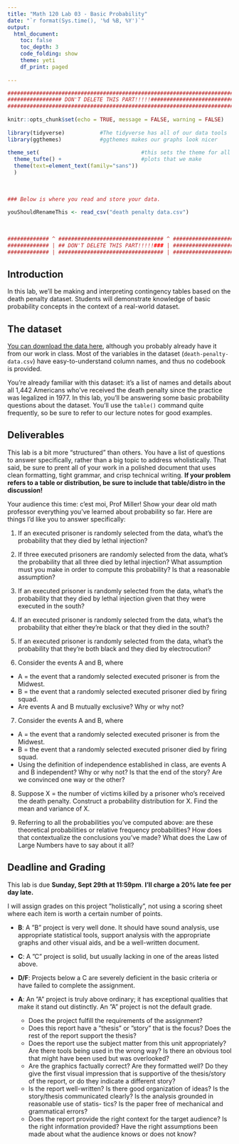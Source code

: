 ```yaml
---
title: "Math 120 Lab 03 - Basic Probability"
date: "`r format(Sys.time(), '%d %B, %Y')`"
output: 
  html_document:
    toc: false
    toc_depth: 3
    code_folding: show
    theme: yeti
    df_print: paged
  
---
```


```r
###########################################################################
################# DON'T DELETE THIS PART!!!!!##############################
###########################################################################
                                                                          #
knitr::opts_chunk$set(echo = TRUE, message = FALSE, warning = FALSE)      #
                                                                          #
library(tidyverse)           #The tidyverse has all of our data tools     #
library(ggthemes)            #ggthemes makes our graphs look nicer        #
                                                                          # 
theme_set(                                #this sets the theme for all    #
  theme_tufte() +                         #plots that we make             #
  theme(text=element_text(family="sans"))                                 #
  )                                                                       #
                                                                          #
                                                                          #
                                                                          #
### Below is where you read and store your data.                          #
                                                                          #
youShouldRenameThis <- read_csv("death penalty data.csv")
                                                                          #
                                                                          #
                                                                          #
############# ^ ################################# ^ #######################
############# | ## DON'T DELETE THIS PART!!!!!### | #######################
############# | ################################# | #######################
```



## Introduction

In this lab, we'll be making and interpreting contingency tables based on the death penalty dataset.  Students will demonstrate knowledge of basic probability concepts in the context of a real-world dataset.  

## The dataset

[You can download the data here](https://millera2.github.io/Data/death-penalty-data.csv), although you probably already have it from our work in class.  Most of the variables in the dataset (`death-penalty-data.csv`) have easy-to-understand column names, and thus no codebook is provided.

You're already familiar with this dataset:  it's a list of names and details about all 1,442 Americans who've received the death penalty since the practice was legalized in 1977.  In this lab, you'll be answering some basic probability questions about the dataset.  You'll use the `table()` command quite frequently, so be sure to refer to our lecture notes for good examples.


## Deliverables

This lab is a bit more "structured" than others.  You have a list of questions to answer specifically, rather than a big topic to address wholistically.  That said, be sure to prent all of your work in a polished document that uses clean formatting, tight grammar, and crisp technical writing.  **If your problem refers to a table or distribution, be sure to include that table/distro in the discussion!**

Your audience this time:  c'est moi, Prof Miller!  Show your dear old math professor everything you've learned about probability so far.  Here are things I'd like you to answer specifically:

1) If an executed prisoner is randomly selected from the data, what's the probability that they died by lethal injection?  

2) If three executed prisoners are randomly selected from the data, what's the probability that all three died by lethal injection?  What assumption must you make in order to compute this probability?  Is that a reasonable assumption?

3) If an executed prisoner is randomly selected from the data, what's the probability that they died by lethal injection given that they were executed in the south?  

4) If an executed prisoner is randomly selected from the data, what's the probability that either they're black or that they died in the south?

5) If an executed prisoner is randomly selected from the data, what's the probability that they're both black and they died by electrocution?

6) Consider the events A and B, where
  - A = the event that a randomly selected executed prisoner is from the Midwest.
  - B = the event that a randomly selected executed prisoner died by firing squad.
  - Are events A and B mutually exclusive?  Why or why not?
  
7) Consider the events A and B, where
  - A = the event that a randomly selected executed prisoner is from the Midwest.
  - B = the event that a randomly selected executed prisoner died by firing squad.
  - Using the definition of independence established in class, are events A and B independent?  Why or why not?  Is that the end of the story?  Are we convinced one way or the other?
  
8) Suppose X = the number of victims killed by a prisoner who's received the death penalty.  Construct a probability distribution for X.  Find the mean and variance of X.

9) Referring to all the probabilities you've computed above: are these theoretical probabilities or relative frequency probabilities?  How does that contextualize the conclusions you've made?  What does the Law of Large Numbers have to say about it all?



## Deadline and Grading

This lab is due **Sunday, Sept 29th at 11:59pm**.   **I'll charge a 20% late fee per day late.**  

I will assign grades on this project ”holistically”, not using a scoring sheet where each item is worth a certain number of points.

- **B**: A ”B” project is very well done. It should have sound analysis, use appropriate statistical tools, support analysis with the appropriate graphs and other visual aids, and be a well-written document.

- **C**: A ”C” project is solid, but usually lacking in one of the areas listed above. 

- **D/F**: Projects below a C are severely deficient in the basic criteria or have failed to complete the assignment.

- **A**: An ”A” project is truly above ordinary; it has exceptional qualities that make it stand out distinctly. An ”A” project is not the default grade.
  - Does the project fulfill the requirements of the assignment?
  - Does this report have a ”thesis” or ”story” that is the focus? Does the rest of the report support the thesis?
  - Does the report use the subject matter from this unit appropriately? Are there tools being used in the wrong way? Is there an obvious tool that might have been used but was overlooked?
  - Are the graphics factually correct? Are they formatted well? Do they give the first visual impression that is supportive of the thesis/story of the report, or do they indicate a different story?
  - Is the report well-written? Is there good organization of ideas? Is the story/thesis communicated clearly? Is the analysis grounded in reasonable use of statis- tics? Is the paper free of mechanical and grammatical errors?
  - Does the report provide the right context for the target audience? Is the right information provided? Have the right assumptions been made about what the audience knows or does not know?
  
  
  
  
  
  
  
  
